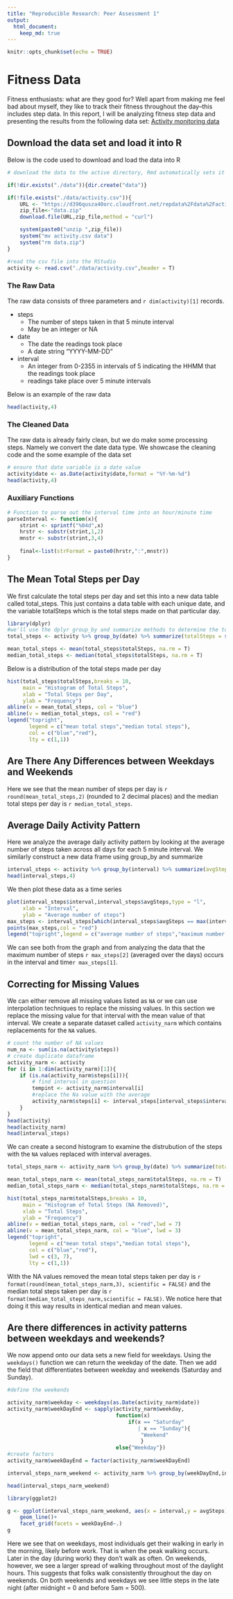 ```yaml
---
title: "Reproducible Research: Peer Assessment 1"
output: 
  html_document:
    keep_md: true
---
```


```r
knitr::opts_chunk$set(echo = TRUE)
```

# Fitness Data
Fitness enthusiasts: what are they good for? Well apart from making me feel bad about myself, they like to track their fitness throughout the day--this includes step data.  In this report, I will be analyzing fitness step data and presenting the results from the following data set: [Activity monitoring data](https://d396qusza40orc.cloudfront.net/repdata%2Fdata%2Factivity.zip)


## Download the data set and load it into R
Below is the code used to download and load the data into R

```r
# download the data to the active directory, Rmd automatically sets it to the current directory

if(!dir.exists("./data")){dir.create("data")}

if(!file.exists("./data/activity.csv")){
    URL <- "https://d396qusza40orc.cloudfront.net/repdata%2Fdata%2Factivity.zip"
    zip_file<-"data.zip"
    download.file(URL,zip_file,method = "curl")

    system(paste0("unzip ",zip_file))
    system("mv activity.csv data")
    system("rm data.zip")
}

#read the csv file into the RStudio
activity <- read.csv("./data/activity.csv",header = T)
```

### The Raw Data
The raw data consists of three parameters and `r dim(activity)[1]` records.

* steps
    + The number of steps taken in that 5 minute interval
    + May be an integer or NA
* date
    + The date the readings took place
    + A date string "YYYY-MM-DD"
* interval 
    + An integer from 0-2355 in intervals of 5 indicating the HHMM that the readings took place
    + readings take place over 5 minute intervals
    
Below is an example of the raw data
```r
head(activity,4)
```

### The Cleaned Data
The raw data is already fairly clean, but we do make some processing steps.  Namely we convert the date data type.  We showcase the cleaning code and the some example of the data set

```r
# ensure that date variable is a date value
activity$date <- as.Date(activity$date,format = "%Y-%m-%d")
head(activity,4)
```

### Auxiliary Functions

```r
# Function to parse out the interval time into an hour/minute time
parseInterval <- function(x){
    strint <- sprintf("%04d",x)
    hrstr <- substr(strint,1,2)
    mnstr <- substr(strint,3,4)
    
    final<-list(strFormat = paste0(hrstr,":",mnstr))
}
```


##  The Mean Total Steps per Day
We first calculate the total steps per day and set this into a new data table called total_steps.  This just contains a data table with each unique date, and the variable totalSteps which is the total steps made on that particular day.

```r
library(dplyr)
#we'll use the dplyr group_by and summarize methods to determine the total steps per day.  You may need to install the dpylr package first
total_steps <- activity %>% group_by(date) %>% summarize(totalSteps = sum(steps,na.rm = T))

mean_total_steps <- mean(total_steps$totalSteps, na.rm = T)
median_total_steps <- median(total_steps$totalSteps, na.rm = T)
```

Below is a distribution of the total steps made per day

```r
hist(total_steps$totalSteps,breaks = 10, 
     main = "Histogram of Total Steps",
     xlab = "Total Steps per Day",
     ylab = "Frequency")
abline(v = mean_total_steps, col = "blue")
abline(v = median_total_steps, col = "red")
legend("topright", 
       legend = c("mean total steps","median total steps"),
       col = c("blue","red"),
       lty = c(1,1))
```

## Are There Any Differences between Weekdays and Weekends

Here we see that the mean number of steps per day is ```r round(mean_total_steps,2)``` (rounded to 2 decimal places) and the median total steps per day is ```r median_total_steps```.

## Average Daily Activity Pattern
Here we analyze the average daily activity pattern by looking at the average number of steps taken across all days for each 5 minute interval.  We similarly construct a new data frame using group_by and summarize

```r
interval_steps <- activity %>% group_by(interval) %>% summarize(avgSteps = mean(steps,na.rm = T))
head(interval_steps,4)
```

We then plot these data as a time series

```r
plot(interval_steps$interval,interval_steps$avgSteps,type = "l",
     xlab = "Interval",
     ylab = "Average number of steps")
max_steps <- interval_steps[which(interval_steps$avgSteps == max(interval_steps$avgSteps)),]
points(max_steps,col = "red")
legend("topright",legend = c("average number of steps","maximum number of steps"),col = c("black","red"),lty = c(1,NA),pch = c(NA,1))
```

We can see both from the graph and from analyzing the data that the maximum number of steps ```r max_steps[2]``` (averaged over the days) occurs in the interval and time```r max_steps[1]```.

## Correcting for Missing Values

We can either remove all missing values listed as ``NA`` or we can use interpolation techniques to replace the missing values.  In this section we replace the missing value for that interval with the mean value of that interval.  We create a separate dataset called `activity_narm` which contains replacements for the ``NA`` values.
```r
# count the number of NA values
num_na <- sum(is.na(activity$steps))
# create duplicate dataframe
activity_narm <- activity
for (i in 1:dim(activity_narm)[1]){
    if (is.na(activity_narm$steps[i])){
        # find interval in question
        tempint <- activity_narm$interval[i]
        #replace the Na value with the average
        activity_narm$steps[i] <- interval_steps[interval_steps$interval == tempint,]$avgSteps
    }
}
head(activity)
head(activity_narm)
head(interval_steps)
```

We can create a second histogram to examine the distrubution of the steps with the `NA` values replaced with interval averages. 

```r

total_steps_narm <- activity_narm %>% group_by(date) %>% summarize(totalSteps = sum(steps,na.rm = T))

mean_total_steps_narm <- mean(total_steps_narm$totalSteps, na.rm = T)
median_total_steps_narm <- median(total_steps_narm$totalSteps, na.rm = T)

hist(total_steps_narm$totalSteps,breaks = 10, 
     main = "Histogram of Total Steps (NA Removed)",
     xlab = "Total Steps",
     ylab = "Frequency")
abline(v = median_total_steps_narm, col = "red",lwd = 7)
abline(v = mean_total_steps_narm, col = "blue", lwd = 3)
legend("topright", 
       legend = c("mean total steps","median total steps"),
       col = c("blue","red"),
       lwd = c(3, 7),
       lty = c(1,1))
```

With the NA values removed the mean total steps taken per day is ```r format(round(mean_total_steps_narm,3), scientific = FALSE)``` and the median total steps taken per day is ```r format(median_total_steps_narm,scientific = FALSE)```.  We notice here that doing it this way results in identical median and mean values.

## Are there differences in activity patterns between weekdays and weekends?

We now append onto our data sets a new field for weekdays. Using the `weekdays()` function we can return the weekday of the date.  Then we add the field that differentiates between weekday and weekends (Saturday and Sunday).

```r
#define the weekends

activity_narm$weekday <- weekdays(as.Date(activity_narm$date))
activity_narm$weekDayEnd <- sapply(activity_narm$weekday, 
                                   function(x) 
                                       if(x == "Saturday" 
                                          | x == "Sunday"){
                                           "Weekend"
                                           } 
                                   else{"Weekday"})
#create factors
activity_narm$weekDayEnd = factor(activity_narm$weekDayEnd)

interval_steps_narm_weekend <- activity_narm %>% group_by(weekDayEnd,interval) %>% summarize(avgSteps = mean(steps,na.rm = T))

head(interval_steps_narm_weekend)

library(ggplot2)

g <- ggplot(interval_steps_narm_weekend, aes(x = interval,y = avgSteps))+
    geom_line()+
    facet_grid(facets = weekDayEnd~.)
g

```

Here we see that on weekdays, most individuals get their walking in early in the morning, likely before work.  That is when the peak walking occurs.  Later in the day (during work) they don't walk as often.  On weekends, however, we see a larger spread of walking throughout most of the daylight hours.  This suggests that folks walk consistently throughout the day on weekends.  On both weekends and weekdays we see little steps in the late night (after midnight = 0 and before 5am = 500).

